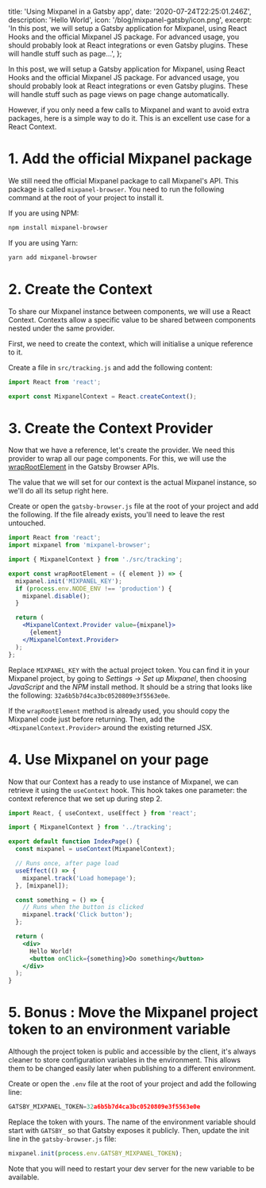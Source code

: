   title: 'Using Mixpanel in a Gatsby app',
  date: '2020-07-24T22:25:01.246Z',
  description: 'Hello World',
  icon: '/blog/mixpanel-gatsby/icon.png',
  excerpt:
    'In this post, we will setup a Gatsby application for Mixpanel, using React Hooks and the official Mixpanel JS package. For advanced usage, you should probably look at React integrations or even Gatsby plugins. These will handle stuff such as page…',
};

In this post, we will setup a Gatsby application for Mixpanel, using React Hooks and the official Mixpanel JS package. For advanced usage, you should probably look at React integrations or even Gatsby plugins. These will handle stuff such as page views on page change automatically.

However, if you only need a few calls to Mixpanel and want to avoid extra packages, here is a simple way to do it. This is an excellent use case for a React Context.

# 1. Add the official Mixpanel package

We still need the official Mixpanel package to call Mixpanel's API. This package is called `mixpanel-browser`. You need to run the following command at the root of your project to install it.

If you are using NPM:

```bash
npm install mixpanel-browser
```

If you are using Yarn:

```bash
yarn add mixpanel-browser
```

# 2. Create the Context

To share our Mixpanel instance between components, we will use a React Context. Contexts allow a specific value to be shared between components nested under the same provider.

First, we need to create the context, which will initialise a unique reference to it.

Create a file in `src/tracking.js` and add the following content:

```jsx
import React from 'react';

export const MixpanelContext = React.createContext();
```

# 3. Create the Context Provider

Now that we have a reference, let's create the provider. We need this provider to wrap all our page components. For this, we will use the [wrapRootElement](https://www.gatsbyjs.org/docs/browser-apis/#wrapRootElement) in the Gatsby Browser APIs.

The value that we will set for our context is the actual Mixpanel instance, so we'll do all its setup right here.

Create or open the `gatsby-browser.js` file at the root of your project and add the following. If the file already exists, you'll need to leave the rest untouched.

```jsx
import React from 'react';
import mixpanel from 'mixpanel-browser';

import { MixpanelContext } from './src/tracking';

export const wrapRootElement = ({ element }) => {
  mixpanel.init('MIXPANEL_KEY');
  if (process.env.NODE_ENV !== 'production') {
    mixpanel.disable();
  }

  return (
    <MixpanelContext.Provider value={mixpanel}>
      {element}
    </MixpanelContext.Provider>
  );
};
```

Replace `MIXPANEL_KEY` with the actual project token. You can find it in your Mixpanel project, by going to _Settings → Set up Mixpanel_, then choosing _JavaScript_ and the _NPM_ install method. It should be a string that looks like the following: `32a6b5b7d4ca3bc0520809e3f5563e0e`.

If the `wrapRootElement` method is already used, you should copy the Mixpanel code just before returning. Then, add the `<MixpanelContext.Provider>` around the existing returned JSX.

# 4. Use Mixpanel on your page

Now that our Context has a ready to use instance of Mixpanel, we can retrieve it using the `useContext` hook. This hook takes one parameter: the context reference that we set up during step 2.

```jsx
import React, { useContext, useEffect } from 'react';

import { MixpanelContext } from '../tracking';

export default function IndexPage() {
  const mixpanel = useContext(MixpanelContext);

  // Runs once, after page load
  useEffect(() => {
    mixpanel.track('Load homepage');
  }, [mixpanel]);

  const something = () => {
    // Runs when the button is clicked
    mixpanel.track('Click button');
  };

  return (
    <div>
      Hello World!
      <button onClick={something}>Do something</button>
    </div>
  );
}
```

# 5. Bonus : Move the Mixpanel project token to an environment variable

Although the project token is public and accessible by the client, it's always cleaner to store configuration variables in the environment. This allows them to be changed easily later when publishing to a different environment.

Create or open the `.env` file at the root of your project and add the following line:

```jsx
GATSBY_MIXPANEL_TOKEN=32a6b5b7d4ca3bc0520809e3f5563e0e
```

Replace the token with yours. The name of the environment variable should start with `GATSBY_` so that Gatsby exposes it publicly. Then, update the init line in the `gatsby-browser.js` file:

```jsx
mixpanel.init(process.env.GATSBY_MIXPANEL_TOKEN);
```

Note that you will need to restart your dev server for the new variable to be available.
